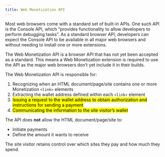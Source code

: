 ```yaml
---
title: Web Monetization API
---
```









Most web browsers come with a standard set of built-in APIs. One such API is the Console API, which “provides functionality to allow developers to perform debugging tasks”. As a standard browser API, developers can expect the Console API to be available in all major web browsers and without needing to install one or more extensions. 

The Web Monetization API is a browser API that has not yet been accepted as a standard. This means a Web Monetization extension is required to use the API as the major web browsers don’t yet include it in their builds. 

The Web Monetization API is responsible for:
1. Recognizing when an HTML document/page/site contains one or more Monetization `<link>` elements
2. Extracting the wallet address defined within each `<link>` element
3. <mark>Issuing a request to the wallet address to obtain authorization and instructions for sending a payment</mark>
4. <mark>Communicating the information to the site visitor’s wallet</mark>

The API does **not** allow the HTML document/page/site to:
* Initiate payments
* Define the amount it wants to receive

The site visitor retains control over which sites they pay and how much they spend.
